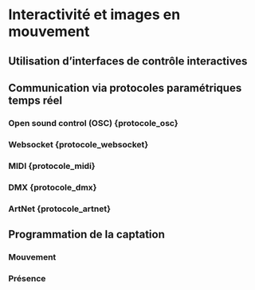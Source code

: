 # Interactivité et images en mouvement {#interagir} 


## Utilisation d’interfaces de contrôle interactives {#interagir_interfaces}

## Communication via protocoles paramétriques temps réel {#interagir_protocoles} 
### Open sound control (OSC) {protocole_osc}
### Websocket {protocole_websocket}
### MIDI {protocole_midi}
### DMX {protocole_dmx}
### ArtNet {protocole_artnet}
     

## Programmation de la captation  {#interagir_video}
### Mouvement {#interagir_mouvement}
### Présence {#interagir_presence}
